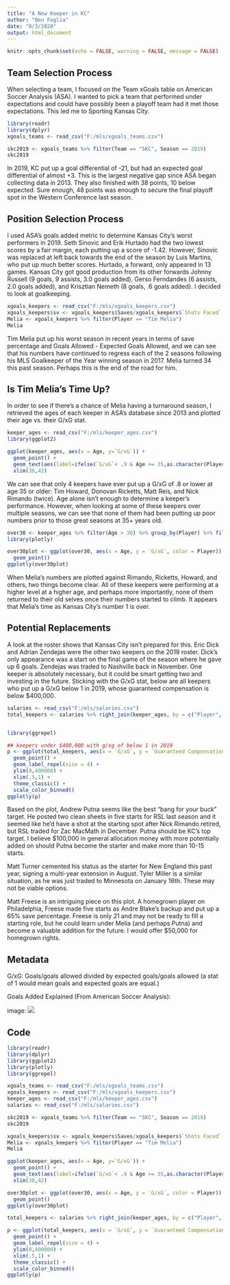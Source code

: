 ---
title: "A New Keeper in KC"
author: "Ben Foglia"
date: "8/3/2020"
output: html_document
---

```{r setup, include=FALSE}
knitr::opts_chunk$set(echo = FALSE, warning = FALSE, message = FALSE)
```
  
## Team Selection Process

  When selecting a team, I focused on the Team xGoals table on American Soccer Analysis (ASA). I wanted to pick a team that performed under expectations and could have possibly been a playoff team had it met those expectations. This led me to Sporting Kansas City. 
```{r}
library(readr)
library(dplyr)
xgoals_teams <- read_csv("F:/mls/xgoals_teams.csv")

skc2019 <- xgoals_teams %>% filter(Team == "SKC", Season == 2019)
skc2019
```

  In 2019, KC put up a goal differential of -21, but had an expected goal differential of almost +3. This is the largest negative gap since ASA began collecting data in 2013. They also finished with 38 points, 10 below expected. Sure enough, 48 points was enough to secure the final playoff spot in the Western Conference last season.
  
## Position Selection Process

  I used ASA's goals added metric to determine Kansas City's worst performers in 2019. Seth Sinovic and Erik Hurtado had the two lowest scores by a fair margin, each putting up a score of -1.42. However, Sinovic was replaced at left back towards the end of the season by Luis Martins, who put up much better scores. Hurtado, a forward, only appeared in 13 games. Kansas City got good production from its other forwards Johnny Russell (9 goals, 9 assists, 3.0 goals added), Gerso Ferndandes (6 assists, 2.0 goals added), and Krisztian Nemeth (8 goals, .6 goals added).
  I decided to look at goalkeeping.
```{r}
xgoals_keepers <- read_csv("F:/mls/xgoals_keepers.csv")
xgoals_keepers$sv <- xgoals_keepers$Saves/xgoals_keepers$`Shots Faced`
Melia <- xgoals_keepers %>% filter(Player == "Tim Melia")
Melia
```

  Tim Melia put up his worst season in recent years in terms of save percentage and Goals Allowed - Expected Goals Allowed, and we can see that his numbers have continued to regress each of the 2 seasons following his MLS Goalkeeper of the Year winning season in 2017. Melia turned 34 this past season. Perhaps this is the end of the road for him.
  
## Is Tim Melia's Time Up?

  In order to see if there's a chance of Melia having a turnaround season, I retrieved the ages of each keeper in ASA's database since 2013 and plotted their age vs. their G/xG stat.
  
```{r}
keeper_ages <- read_csv("F:/mls/keeper_ages.csv")
library(ggplot2)

ggplot(keeper_ages, aes(x = Age, y=`G/xG`)) +
  geom_point() +
  geom_text(aes(label=ifelse(`G/xG`< .9 & Age >= 35,as.character(Player),'')),hjust=0,vjust=0) +
  xlim(30,42)

```

  We can see that only 4 keepers have ever put up a G/xG of .8 or lower at age 35 or older: Tim Howard, Donovan Ricketts, Matt Reis, and Nick Rimando (twice).
  Age alone isn't enough to determine a keeper's performance. However, when looking at some of these keepers over multiple seasons, we can see that none of them had been putting up poor numbers prior to those great seasons at 35+ years old.
```{r}
over30 <- keeper_ages %>% filter(Age > 30) %>% group_by(Player) %>% filter(n()>1)
library(plotly)

over30plot <- ggplot(over30, aes(x = Age, y = `G/xG`, color = Player)) +
  geom_point()
ggplotly(over30plot)

```
  
  When Melia's numbers are plotted against Rimando, Ricketts, Howard, and others, two things become clear. All of these keepers were performing at a higher level at a higher age, and perhaps more importantly, none of them returned to their old selves once their numbers started to climb. It appears that Melia's time as Kansas City's number 1 is over.
  
## Potential Replacements
  
  A look at the roster shows that Kansas City isn't prepared for this. Eric Dick and Adrian Zendejas were the other two keepers on the 2019 roster. Dick's only appearance was a start on the final game of the season where he gave up 6 goals. Zendejas was traded to Nashville back in November. One keeper is absolutely necessary, but it could be smart getting two and investing in the future. Sticking with the G/xG stat, below are all keepers who put up a G/xG below 1 in 2019, whose guaranteed compensation is below $400,000.

```{r}
salaries <- read_csv("F:/mls/salaries.csv")
total_keepers <- salaries %>% right_join(keeper_ages, by = c("Player", "Season", "Team"))


library(ggrepel)

## keepers under $400,000 with g/xg of below 1 in 2019
p <- ggplot(total_keepers, aes(x = `G/xG`, y = `Guaranteed Compensation`, label = Player, color = Age)) +
  geom_point() +
  geom_label_repel(size = 4) +
  ylim(0,400000) +
  xlim(.5,1) +
  theme_classic() +
  scale_color_binned()
ggplotly(p)

```

  Based on the plot, Andrew Putna seems like the best "bang for your buck" target. He posted two clean sheets in five starts for RSL last season and it seemed like he'd have a shot at the starting spot after Nick Rimando retired, but RSL traded for Zac MacMath in December. Putna should be KC's top target. I believe $100,000 in general allocation money with more potentially added on should Putna become the starter and make more than 10-15 starts.
  
  Matt Turner cemented his status as the starter for New England this past year, signing a multi-year extension in August. Tyler Miller is a similar situation, as he was just traded to Minnesota on January 16th. These may not be viable options.
  
  Matt Freese is an intriguing piece on this plot. A homegrown player on Philadelphia, Freese made five starts as Andre Blake's backup and put up a 65% save percentage. Freese is only 21 and may not be ready to fill a starting role, but he could learn under Melia (and perhaps Putna) and become a valuable addition for the future. I would offer $50,000 for homegrown rights. 
  
## Metadata

G/xG: Goals/goals allowed divided by expected goals/goals allowed (a stat of 1 would mean goals and expected goals are equal.)

Goals Added Explained (From American Soccer Analysis):

image: ![](F:/g+.png)

## Code
```{r,echo=TRUE, eval=FALSE}
library(readr)
library(dplyr)
library(ggplot2)
library(plotly)
library(ggrepel)

xgoals_teams <- read_csv("F:/mls/xgoals_teams.csv")
xgoals_keepers <- read_csv("F:/mls/xgoals_keepers.csv")
keeper_ages <- read_csv("F:/mls/keeper_ages.csv")
salaries <- read_csv("F:/mls/salaries.csv")

skc2019 <- xgoals_teams %>% filter(Team == "SKC", Season == 2019)
skc2019

xgoals_keepers$sv <- xgoals_keepers$Saves/xgoals_keepers$`Shots Faced`
Melia <- xgoals_keepers %>% filter(Player == "Tim Melia")
Melia

ggplot(keeper_ages, aes(x = Age, y=`G/xG`)) +
  geom_point() +
  geom_text(aes(label=ifelse(`G/xG`< .9 & Age >= 35,as.character(Player),'')),hjust=0,vjust=0) +
  xlim(30,42)

over30plot <- ggplot(over30, aes(x = Age, y = `G/xG`, color = Player)) +
  geom_point()
ggplotly(over30plot)

total_keepers <- salaries %>% right_join(keeper_ages, by = c("Player", "Season", "Team"))

p <- ggplot(total_keepers, aes(x = `G/xG`, y = `Guaranteed Compensation`, label = Player, color = Age)) +
  geom_point() +
  geom_label_repel(size = 4) +
  ylim(0,400000) +
  xlim(.5,1) +
  theme_classic() +
  scale_color_binned()
ggplotly(p)
```

